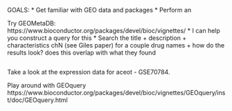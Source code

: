 
GOALS:
* Get familiar with GEO data and packages
* Perform an 

Try GEOMetaDB:
https://www.bioconductor.org/packages/devel/bioc/vignettes/
* I can help you construct a query for this
* Search the title + description + characteristics chN (see Giles paper) for a couple drug names
   + how do the results look? does this overlap with what they found

```r

```


Take a look at the expression data for aceot - GSE70784.

Play around with GEOquery
https://www.bioconductor.org/packages/devel/bioc/vignettes/GEOquery/inst/doc/GEOquery.html
```r

```